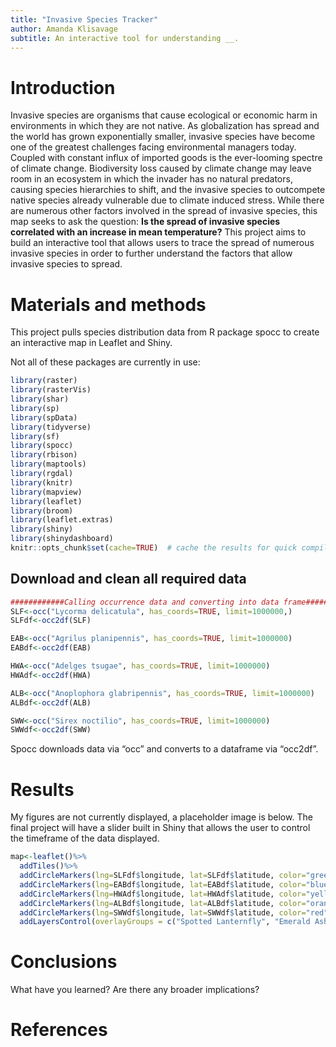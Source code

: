 ```yaml
---
title: "Invasive Species Tracker"
author: Amanda Klisavage
subtitle: An interactive tool for understanding __.
---
```


# Introduction
Invasive species are organisms that cause ecological or economic harm in environments in which they are not native. As globalization has spread and the world has grown exponentially smaller, invasive species have become one of the greatest challenges facing environmental managers today. Coupled with constant influx of imported goods is the ever-looming spectre of climate change. Biodiversity loss caused by climate change may leave room in an ecosystem in which the invader has no natural predators, causing species hierarchies to shift, and the invasive species to outcompete native species already vulnerable due to climate induced stress. While there are numerous other factors involved in the spread of invasive species, this map seeks to ask the question: **Is the spread of invasive species correlated with an increase in mean temperature?** This project aims to build an interactive tool that allows users to trace the spread of numerous invasive species in order to further understand the factors that allow invasive species to spread.  

# Materials and methods

This project pulls species distribution data from R package spocc to create an interactive map in Leaflet and Shiny.

Not all of these packages are currently in use:

```r
library(raster)
library(rasterVis)
library(shar)
library(sp)
library(spData)
library(tidyverse)
library(sf)
library(spocc)
library(rbison)
library(maptools)
library(rgdal)
library(knitr)
library(mapview)
library(leaflet)
library(broom)
library(leaflet.extras)
library(shiny)
library(shinydashboard)
knitr::opts_chunk$set(cache=TRUE)  # cache the results for quick compiling
```

## Download and clean all required data
```r
############Calling occurrence data and converting into data frame###########
SLF<-occ("Lycorma delicatula", has_coords=TRUE, limit=1000000,)
SLFdf<-occ2df(SLF)

EAB<-occ("Agrilus planipennis", has_coords=TRUE, limit=1000000)
EABdf<-occ2df(EAB)

HWA<-occ("Adelges tsugae", has_coords=TRUE, limit=1000000)
HWAdf<-occ2df(HWA)

ALB<-occ("Anoplophora glabripennis", has_coords=TRUE, limit=1000000)
ALBdf<-occ2df(ALB)

SWW<-occ("Sirex noctilio", has_coords=TRUE, limit=1000000)
SWWdf<-occ2df(SWW)
```
Spocc downloads data via "occ" and converts to a dataframe via "occ2df".

# Results
My figures are not currently displayed, a placeholder image is below. The final project will have a slider built in Shiny that allows the user to control the timeframe of the data displayed.

```r

map<-leaflet()%>%
  addTiles()%>%
  addCircleMarkers(lng=SLFdf$longitude, lat=SLFdf$latitude, color="green", popup=SLFdf$date, group="Spotted Lanternfly", fillOpacity=0.2, radius=2)%>%
  addCircleMarkers(lng=EABdf$longitude, lat=EABdf$latitude, color="blue", popup=EABdf$date, group="Emerald Ash Borer", fillOpacity=0.2, radius=2)%>%
  addCircleMarkers(lng=HWAdf$longitude, lat=HWAdf$latitude, color="yellow", popup=HWAdf$date, group="Hemlock Wooly Adelgid", fillOpacity=0.2, radius=2)%>%
  addCircleMarkers(lng=ALBdf$longitude, lat=ALBdf$latitude, color="orange", popup=ALBdf$date, group="Asian Long-horned Beetle", fillOpacity=0.2, radius=2)%>%
  addCircleMarkers(lng=SWWdf$longitude, lat=SWWdf$latitude, color="red", popup=SWWdf$date, group="Sirex Woodwasp", fillOpacity=0.2, radius=2)%>%
  addLayersControl(overlayGroups = c("Spotted Lanternfly", "Emerald Ash Borer", "Hemlock Wooly Adelgid", "Asian Long-horned Beetle", "Sirex Woodwasp"))


```

# Conclusions

What have you learned?  Are there any broader implications?

# References
